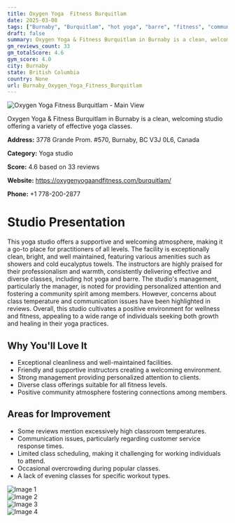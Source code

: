 ```yaml
---
title: Oxygen Yoga  Fitness Burquitlam
date: 2025-03-08
tags: ["Burnaby", "Burquitlam", "hot yoga", "barre", "fitness", "community", "supportive", "Burnaby"]  
draft: false
summary: Oxygen Yoga & Fitness Burquitlam in Burnaby is a clean, welcoming studio offering a variety of effective yoga classes.
gm_reviews_count: 33
gm_totalScore: 4.6
gym_score: 4.0
city: Burnaby
state: British Columbia
country: None
url: Burnaby_Oxygen_Yoga_Fitness_Burquitlam
---
```


<div className="aspect-[16/9] relative my-8">
  <img 
    src="https://lh5.googleusercontent.com/p/AF1QipPr4WDd6U8X8MqeK9TUoE_oRQlex01u_TlyD1x1=w1920-h1080-k-no"
    alt="Oxygen Yoga  Fitness Burquitlam - Main View"
    className="object-cover absolute inset-0 w-full h-full rounded-lg"
  />
</div>

Oxygen Yoga & Fitness Burquitlam in Burnaby is a clean, welcoming studio offering a variety of effective yoga classes.

**Address:** 3778 Grande Prom. #570, Burnaby, BC V3J 0L6, Canada

**Category:** Yoga studio

**Score:** 4.6 based on 33 reviews

**Website:** https://oxygenyogaandfitness.com/burquitlam/

**Phone:** +1 778-200-2877

# Studio Presentation

This yoga studio offers a supportive and welcoming atmosphere, making it a go-to place for practitioners of all levels. The facility is exceptionally clean, bright, and well maintained, featuring various amenities such as showers and cold eucalyptus towels. The instructors are highly praised for their professionalism and warmth, consistently delivering effective and diverse classes, including hot yoga and barre. The studio's management, particularly the manager, is noted for providing personalized attention and fostering a community spirit among members. However, concerns about class temperature and communication issues have been highlighted in reviews. Overall, this studio cultivates a positive environment for wellness and fitness, appealing to a wide range of individuals seeking both growth and healing in their yoga practices.

## Why You'll Love It

- Exceptional cleanliness and well-maintained facilities.
- Friendly and supportive instructors creating a welcoming environment.
- Strong management providing personalized attention to clients.
- Diverse class offerings suitable for all fitness levels.
- Positive community atmosphere fostering connections among members.

## Areas for Improvement

- Some reviews mention excessively high classroom temperatures.
- Communication issues, particularly regarding customer service response times.
- Limited class scheduling, making it challenging for working individuals to attend.
- Occasional overcrowding during popular classes.
- A lack of evening classes for specific workout types.

<div className="grid grid-cols-1 xl:grid-cols-2 gap-4 my-8">
<div className="aspect-[4/3] relative"><img src="https://lh5.googleusercontent.com/p/AF1QipMi2793jHR7QK0kLCcWaqQaiqxz_HhRj_3rYJZ3=w1920-h1080-k-no" alt="Image 1" className="object-cover absolute inset-0 w-full h-full rounded-lg" /></div>
<div className="aspect-[4/3] relative"><img src="https://lh5.googleusercontent.com/p/AF1QipMHuy2pVr6P9zElv4ekLw_iAYg0Q1AHDcO2QD6b=w1920-h1080-k-no" alt="Image 2" className="object-cover absolute inset-0 w-full h-full rounded-lg" /></div>
<div className="aspect-[4/3] relative"><img src="https://lh5.googleusercontent.com/p/AF1QipMF-is2YisPEv2x6JKUmCYqqPfhR_jQKXtyDniT=w1920-h1080-k-no" alt="Image 3" className="object-cover absolute inset-0 w-full h-full rounded-lg" /></div>
<div className="aspect-[4/3] relative"><img src="https://streetviewpixels-pa.googleapis.com/v1/thumbnail?panoid=afxIAg72_ai3Yhi6knhskA&cb_client=maps_sv.tactile.gps&w=203&h=100&yaw=358.2209&pitch=0&thumbfov=100" alt="Image 4" className="object-cover absolute inset-0 w-full h-full rounded-lg" /></div>
</div>